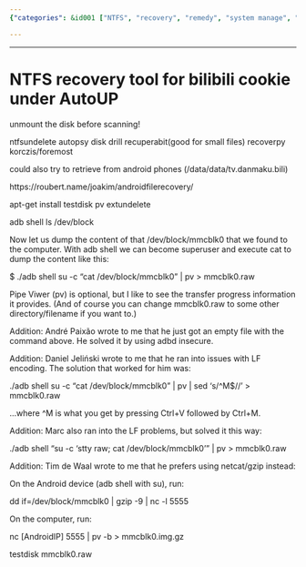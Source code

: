 ```yaml
---
{"categories": &id001 ["NTFS", "recovery", "remedy", "system manage", "undelete"], "category": "NTFS Recovery Tools", "date": "2022-07-17 19:09:33", "description": "This article discusses NTFS recovery tools for retrieving bilibili cookies from AutoUP and emphasizes the importance of unmounting the disk before scanning. It provides various methods, including using adb shell commands with pv or netcat/gzip, and mentions solutions to LF encoding issues.", "tags": *id001, "title": "NTFS recovery tool for bilibili cookie under AutoUP"}

---
```


------

# NTFS recovery tool for bilibili cookie under AutoUP

unmount the disk before scanning!

ntfsundelete
autopsy
disk drill
recuperabit(good for small files)
recoverpy
korczis/foremost

could also try to retrieve from android phones (/data/data/tv.danmaku.bili)

https://roubert.name/joakim/androidfilerecovery/

apt-get install testdisk pv extundelete

adb shell ls /dev/block

Now let us dump the content of that /dev/block/mmcblk0 that we found to the computer. With adb shell we can become superuser and execute cat to dump the content like this:

$ ./adb shell su -c "cat /dev/block/mmcblk0" | pv > mmcblk0.raw

Pipe Viwer (pv) is optional, but I like to see the transfer progress information it provides.
(And of course you can change mmcblk0.raw to some other directory/filename if you want to.)

Addition: André Paixão wrote to me that he just got an empty file with the command above. He solved it by using adbd insecure.

Addition: Daniel Jeliński wrote to me that he ran into issues with LF encoding. The solution that worked for him was:

./adb shell su -c "cat /dev/block/mmcblk0" | pv | sed 's/^M$//' > mmcblk0.raw

...where ^M is what you get by pressing Ctrl+V followed by Ctrl+M.

Addition: Marc also ran into the LF problems, but solved it this way:

./adb shell "su -c 'stty raw; cat /dev/block/mmcblk0'" | pv > mmcblk0.raw

Addition: Tim de Waal wrote to me that he prefers using netcat/gzip instead:

On the Android device (adb shell with su), run:

dd if=/dev/block/mmcblk0 | gzip -9 | nc -l 5555

On the computer, run:

nc [AndroidIP] 5555 | pv -b > mmcblk0.img.gz

testdisk mmcblk0.raw

